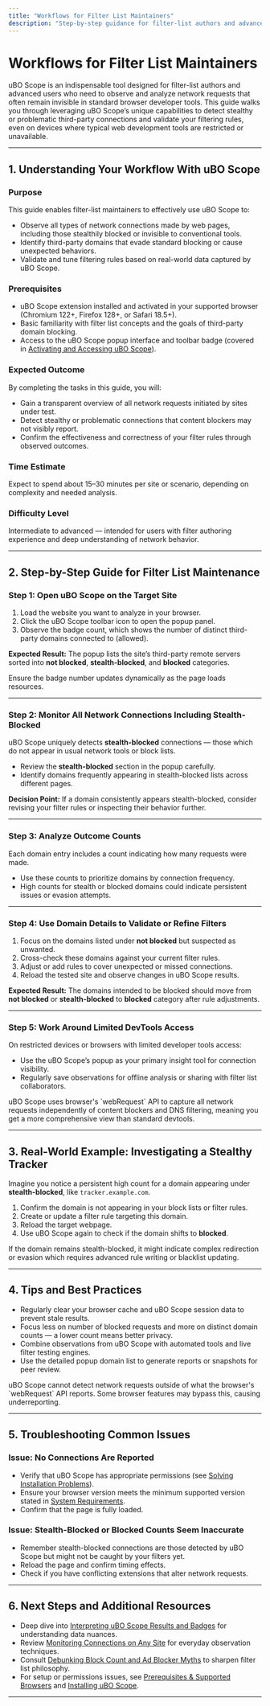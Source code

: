 ```yaml
---
title: "Workflows for Filter List Maintainers"
description: "Step-by-step guidance for filter-list authors and advanced users: using uBO Scope to observe network requests invisible to regular site tools, identify stealthy or problematic connections, and validate filtering rules—even on devices with restricted devtools access."
---
```


# Workflows for Filter List Maintainers

uBO Scope is an indispensable tool designed for filter-list authors and advanced users who need to observe and analyze network requests that often remain invisible in standard browser developer tools. This guide walks you through leveraging uBO Scope’s unique capabilities to detect stealthy or problematic third-party connections and validate your filtering rules, even on devices where typical web development tools are restricted or unavailable.

---

## 1. Understanding Your Workflow With uBO Scope

### Purpose
This guide enables filter-list maintainers to effectively use uBO Scope to:
- Observe all types of network connections made by web pages, including those stealthily blocked or invisible to conventional tools.
- Identify third-party domains that evade standard blocking or cause unexpected behaviors.
- Validate and tune filtering rules based on real-world data captured by uBO Scope.

### Prerequisites
- uBO Scope extension installed and activated in your supported browser (Chromium 122+, Firefox 128+, or Safari 18.5+).
- Basic familiarity with filter list concepts and the goals of third-party domain blocking.
- Access to the uBO Scope popup interface and toolbar badge (covered in [Activating and Accessing uBO Scope](https://example.com/getting-started/getting-up-and-running/initial-launch-activation)).

### Expected Outcome
By completing the tasks in this guide, you will:
- Gain a transparent overview of all network requests initiated by sites under test.
- Detect stealthy or problematic connections that content blockers may not visibly report.
- Confirm the effectiveness and correctness of your filter rules through observed outcomes.

### Time Estimate
Expect to spend about 15–30 minutes per site or scenario, depending on complexity and needed analysis.

### Difficulty Level
Intermediate to advanced — intended for users with filter authoring experience and deep understanding of network behavior.

---

## 2. Step-by-Step Guide for Filter List Maintenance

### Step 1: Open uBO Scope on the Target Site

1. Load the website you want to analyze in your browser.
2. Click the uBO Scope toolbar icon to open the popup panel.
3. Observe the badge count, which shows the number of distinct third-party domains connected to (allowed).

**Expected Result:** The popup lists the site’s third-party remote servers sorted into **not blocked**, **stealth-blocked**, and **blocked** categories.

<Check>
Ensure the badge number updates dynamically as the page loads resources.
</Check>

---

### Step 2: Monitor All Network Connections Including Stealth-Blocked

uBO Scope uniquely detects **stealth-blocked** connections — those which do not appear in usual network tools or block lists.

- Review the **stealth-blocked** section in the popup carefully.
- Identify domains frequently appearing in stealth-blocked lists across different pages.

**Decision Point:** If a domain consistently appears stealth-blocked, consider revising your filter rules or inspecting their behavior further.

---

### Step 3: Analyze Outcome Counts

Each domain entry includes a count indicating how many requests were made.

- Use these counts to prioritize domains by connection frequency.
- High counts for stealth or blocked domains could indicate persistent issues or evasion attempts.

---

### Step 4: Use Domain Details to Validate or Refine Filters

1. Focus on the domains listed under **not blocked** but suspected as unwanted.
2. Cross-check these domains against your current filter rules.
3. Adjust or add rules to cover unexpected or missed connections.
4. Reload the tested site and observe changes in uBO Scope results.

**Expected Result:** The domains intended to be blocked should move from **not blocked** or **stealth-blocked** to **blocked** category after rule adjustments.

---

### Step 5: Work Around Limited DevTools Access

On restricted devices or browsers with limited developer tools access:

- Use the uBO Scope’s popup as your primary insight tool for connection visibility.
- Regularly save observations for offline analysis or sharing with filter list collaborators.

<Info>
uBO Scope uses browser's `webRequest` API to capture all network requests independently of content blockers and DNS filtering, meaning you get a more comprehensive view than standard devtools.
</Info>

---

## 3. Real-World Example: Investigating a Stealthy Tracker

Imagine you notice a persistent high count for a domain appearing under **stealth-blocked**, like `tracker.example.com`.


1. Confirm the domain is not appearing in your block lists or filter rules.
2. Create or update a filter rule targeting this domain.
3. Reload the target webpage.
4. Use uBO Scope again to check if the domain shifts to **blocked**.

If the domain remains stealth-blocked, it might indicate complex redirection or evasion which requires advanced rule writing or blacklist updating.

---

## 4. Tips and Best Practices

- Regularly clear your browser cache and uBO Scope session data to prevent stale results.
- Focus less on number of blocked requests and more on distinct domain counts — a lower count means better privacy.
- Combine observations from uBO Scope with automated tools and live filter testing engines.
- Use the detailed popup domain list to generate reports or snapshots for peer review.

<Warning>
uBO Scope cannot detect network requests outside of what the browser's `webRequest` API reports. Some browser features may bypass this, causing underreporting.
</Warning>

---

## 5. Troubleshooting Common Issues

### Issue: No Connections Are Reported

- Verify that uBO Scope has appropriate permissions (see [Solving Installation Problems](https://example.com/getting-started/troubleshooting-common-issues/common-installation-issues)).
- Ensure your browser version meets the minimum supported version stated in [System Requirements](https://example.com/getting-started/installation-basics/system-requirements).
- Confirm that the page is fully loaded.

### Issue: Stealth-Blocked or Blocked Counts Seem Inaccurate

- Remember stealth-blocked connections are those detected by uBO Scope but might not be caught by your filters yet.
- Reload the page and confirm timing effects.
- Check if you have conflicting extensions that alter network requests.

---

## 6. Next Steps and Additional Resources

- Deep dive into [Interpreting uBO Scope Results and Badges](https://example.com/guides/core-workflows/interpreting-results) for understanding data nuances.
- Review [Monitoring Connections on Any Site](https://example.com/guides/core-workflows/basic-usage) for everyday observation techniques.
- Consult [Debunking Block Count and Ad Blocker Myths](https://example.com/guides/advanced-usage-scenarios/debunking-myths) to sharpen filter list philosophy.
- For setup or permissions issues, see [Prerequisites & Supported Browsers](https://example.com/getting-started/installation-basics/system-requirements) and [Installing uBO Scope](https://example.com/getting-started/installation-basics/installing-ubo-scope).


---